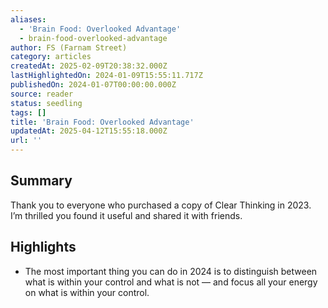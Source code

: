 ```yaml
---
aliases:
  - 'Brain Food: Overlooked Advantage'
  - brain-food-overlooked-advantage
author: FS (Farnam Street)
category: articles
createdAt: 2025-02-09T20:38:32.000Z
lastHighlightedOn: 2024-01-09T15:55:11.717Z
publishedOn: 2024-01-07T00:00:00.000Z
source: reader
status: seedling
tags: []
title: 'Brain Food: Overlooked Advantage'
updatedAt: 2025-04-12T15:55:18.000Z
url: ''
---
```

## Summary

Thank you to everyone who purchased a copy of Clear Thinking in 2023. I’m thrilled you found it useful and shared it with friends.

## Highlights

- The most important thing you can do in 2024 is to distinguish between what is within your control and what is not — and focus all your energy on what is within your control.
